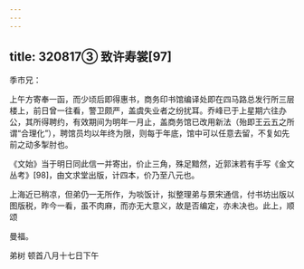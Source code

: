 ```yaml
---
---
---
```

title: 320817③ 致许寿裳[97]
---




季巿兄：

上午方寄奉一函，而少顷后即得惠书，商务印书馆编译处即在四马路总发行所三层楼上，前日曾一往看，警卫颇严，盖虞失业者之纷扰耳。乔峰已于上星期六往办公，其所得聘约，有效期间为明年一月止，盖商务馆已改用新法（殆即王云五之所谓“合理化”），聘馆员均以年终为限，则每于年底，馆中可以任意去留，不复如先前之动多掣肘也。

《文始》当于明日同此信一并寄出，价止三角，殊足黯然，近郭沫若有手写《金文丛考》[98]，由文求堂出版，计四本，价乃至八元也。

上海近已稍凉，但弟仍一无所作，为啖饭计，拟整理弟与景宋通信，付书坊出版以图版税，昨今一看，虽不肉麻，而亦无大意义，故是否编定，亦未决也。此上，顺颂

曼福。

弟树 顿首八月十七日下午
